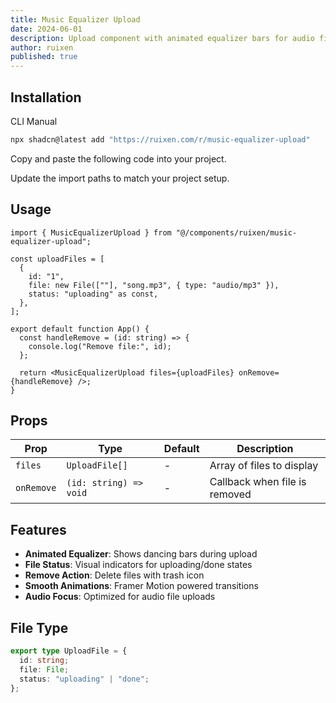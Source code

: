 ```yaml
---
title: Music Equalizer Upload
date: 2024-06-01
description: Upload component with animated equalizer bars for audio files
author: ruixen
published: true
---
```


<ComponentPreview name="music-equalizer-upload-demo" category="upload" />

## Installation

<Tabs defaultValue="cli">

<TabsList>
  <TabsTrigger value="cli">CLI</TabsTrigger>
  <TabsTrigger value="manual">Manual</TabsTrigger>
</TabsList>
<TabsContent value="cli">

```bash
npx shadcn@latest add "https://ruixen.com/r/music-equalizer-upload"
```

</TabsContent>

<TabsContent value="manual">

<Steps>

<Step>Copy and paste the following code into your project.</Step>

<ComponentSource name="music-equalizer-upload" />

<Step>Update the import paths to match your project setup.</Step>

</Steps>

</TabsContent>

</Tabs>

## Usage

```tsx
import { MusicEqualizerUpload } from "@/components/ruixen/music-equalizer-upload";

const uploadFiles = [
  {
    id: "1",
    file: new File([""], "song.mp3", { type: "audio/mp3" }),
    status: "uploading" as const,
  },
];

export default function App() {
  const handleRemove = (id: string) => {
    console.log("Remove file:", id);
  };

  return <MusicEqualizerUpload files={uploadFiles} onRemove={handleRemove} />;
}
```

## Props

| Prop       | Type                   | Default | Description                   |
| ---------- | ---------------------- | ------- | ----------------------------- |
| `files`    | `UploadFile[]`         | -       | Array of files to display     |
| `onRemove` | `(id: string) => void` | -       | Callback when file is removed |

## Features

- **Animated Equalizer**: Shows dancing bars during upload
- **File Status**: Visual indicators for uploading/done states
- **Remove Action**: Delete files with trash icon
- **Smooth Animations**: Framer Motion powered transitions
- **Audio Focus**: Optimized for audio file uploads

## File Type

```typescript
export type UploadFile = {
  id: string;
  file: File;
  status: "uploading" | "done";
};
```
